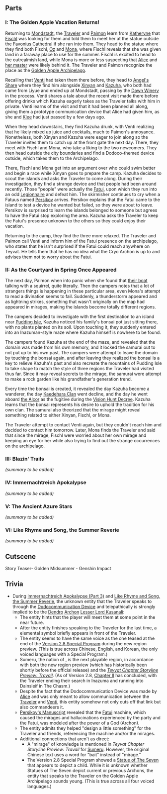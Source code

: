 {{Stub|Add act names and summaries}}
{{EventTabs
|subpage1=Surfpiercer
|subpage2=Misty Hills, Foggy Vales
|subpage3=The Islands' Stirring Strings
|subpage4=Immernachtreich Keep
|subpage5=Temple of the Star Latitudes
}}
{{Chapter Infobox
|type            = Event
|actType         = 
|act1            = The Golden Apple Vacation Returns!
|ARReq1          = 32
|archonQuestReq1 = [[Chapter II]]: Prologue - [[Autumn Winds, Scarlet Leaves]]
|storyQuestReq1  = [[Astrolabos Chapter]]: Act I - [[Beyond This World's Stars]]
|act2            = As the Courtyard in Spring Once Appeared
|act3            = Blazin' Trails
|act4            = Immernachtreich Apokalypse
|act5            = The Ancient Azure Stars
|act6            = Like Rhyme and Song, the Summer Reverie
}}
==Parts==
===I: The Golden Apple Vacation Returns!===
{{Main|The Golden Apple Vacation Returns!}}

Returning to [[Mondstadt]], the [[Traveler]] and [[Paimon]] learn from [[Katheryne]] that [[Fischl]] was looking for them and told them to meet her at the statue outside the [[Favonius Cathedral]] if she ran into them. They head to the statue where they find both Fischl, [[Oz]] and [[Mona]], where Fischl reveals that she was given land in a faraway place to use for the summer. Fischl is excited to head to the outrealmish land, while Mona is more or less suspecting that [[Alice]] and [[Mona's Master|her master]] were likely behind it. The Traveler and Paimon recognize the place as the [[Golden Apple Archipelago]].

Recalling that [[Venti]] had taken them there before, they head to [[Angel's Share]] where they find him alongside [[Xinyan]] and [[Kaedehara Kazuha|Kazuha]], who both had came from Liyue and ended up at Mondstadt, passing by the [[Dawn Winery]] in the process. Venti shares a tale about the recent visit made there before offering drinks which Kazuha eagerly takes as the Traveler talks with him in private. Venti learns of the visit and that it had been planned all along, giving them a prototype communication device that Alice had given him, as she and [[Klee]] had just passed by a few days ago.

When they head downstairs, they find Kazuha drunk, with Venti realizing that he likely mixed up juice and cocktails, much to Paimon's annoyance. Nonetheless, both Xinyan and Kazuha were eager to join along so the Traveler invites them to catch up at the front gate the next day. There, they meet with Fischl and Mona, who take a liking to the two newcomers. They then head outside the city boundaries and find a Dodoco-themed device outside, which takes them to the Archipelago.

There, Fischl and Mona get into an argument over who could swim better and begin a race while Xinyan goes to prepare the camp. Kazuha decides to scout the islands and asks the Traveler to come along. During their investigation, they find a strange device and that people had been around recently. Those "people" were actually the [[Fatui]], upon which they run into an odd [[Fatui Skirmisher - Cryogunner Legionnaire|Legionnaire]] and defeat him. The skirmisher continues to cry when a Fatuus named [[Persikov]] arrives. Persikov explains that the Fatui came to the island to test a device he wanted but failed, so they were about to leave. Persikov is surprised to learn the islands belonged to someone but agrees to have the Fatui stop exploring the area. Kazuha asks the Traveler to keep the Fatui's presence unknown to the others so they could enjoy their vacation.

Returning to the camp, they find the three more relaxed. The Traveler and Paimon call Venti and inform him of the Fatui presence on the archipelago, who states that he isn't surprised if the Fatui could reach anywhere on Teyvat. He tells them that he has no idea what the Cryo Archon is up to and advises them not to worry about the Fatui.

===II: As the Courtyard in Spring Once Appeared===
{{Main|As the Courtyard in Spring Once Appeared (Part 1)|As the Courtyard in Spring Once Appeared (Part 2)|As the Courtyard in Spring Once Appeared (Part 3)}}
The next day, Paimon when into panic when she found that [[Waverider|their boat]] talking with a squirrel, quite literally. Then the campers notes that a lot of strangers things is happening in these particular area, even Mona's attempt to read a divination seems to fail. Suddenly, a thunderstorm appeared and as lightning strikes, something that wasn't originally on the map had appeared in mirages, making the islands become totally different regions.

The campers decided to investigate with the first destination to an island near [[Pudding Isle/2.8|Pudding Isle]], Kazuha noticed his family's bonsai pot just sitting there, with no plants planted on its soil. Upon touching it, they suddenly entered into an Inazuman-style maze where Kazuha himself is nowhere to be found.

The campers found Kazuha at the end of the maze, and revealed that the domain was made from his own memory, and it locked the samurai out to not put up to his own past. The campers were attempt to leave the domain by touching the bonsai again, and after leaving they realized the bonsai is a key to relieve Kazuha's past and also recreate the mountains of Pudding Isle to take shape to match the style of three regions the Traveler had visited thus far. Since it may reveal secrets to the mirage, the samurai were attempt to make a rock garden like his grandfather's generation trend.

Every time the bonsai is created, it revealed the day Kazuha become a wanderer, the day [[Kaedehara Clan]] went decline, and the day he went aboard [[Alcor|the Alcor]] as the fugitive during the [[Vision Hunt Decree]]. Kazuha learns that the bonsai represents his desire to uphold the tradition for his own clan. The samurai also theorized that the mirage might reveal something related to either Xinyan, Fischl, or Mona. 

The Traveler attempt to contact Venti again, but they couldn't reach him and decided to contact him tomorrow. Later, Mona finds the Traveler and said that since the mirage, Fischl were worried about her own mirage and keeping an eye for her while also trying to find out the strange occurrences on the archipelago.

===III: Blazin' Trails===
{{Main|Blazin' Trails (Part 1)|Blazin' Trails (Part 2)|Blazin' Trails (Part 3)}}
''(summary to be added)''

===IV: Immernachtreich Apokalypse===
{{Main|Immernachtreich Apokalypse (Part 1)|Immernachtreich Apokalypse (Part 2)|Immernachtreich Apokalypse (Part 3)}}
''(summary to be added)''

===V: The Ancient Azure Stars===
{{Main|The Ancient Azure Stars (Part 1)|The Ancient Azure Stars (Part 2)|The Ancient Azure Stars (Part 3)}}
''(summary to be added)''

===VI: Like Rhyme and Song, the Summer Reverie===
{{Main|Like Rhyme and Song, the Summer Reverie}}
''(summary to be added)''

==Cutscene==
<gallery hideaddbutton="true" captionalign="center">
Story Teaser- Golden Midsummer - Genshin Impact
</gallery>

==Trivia==
<section begin="possibly kusanali voice" />
* During [[Immernachtreich Apokalypse (Part 3)]] and [[Like Rhyme and Song, the Summer Reverie]], the unknown entity that the Traveler speaks to through the [[Dodocommunication Device]] and telepathically is strongly implied to be the [[Dendro]] [[Archon]] [[Lesser Lord Kusanali]]:
**The entity hints that the player will meet them at some point in the near future.
**After the entity finishes speaking to the Traveler for the last time, a {{Dendro}} elemental symbol briefly appears in front of the Traveler.
**The entity seems to have the same voice as the one teased at the end of the [https://youtu.be/OBzQlqcH4J8?t=1925 Version 2.8 Special Program] during the new region preview. (This is true across Chinese, English, and Korean, the only voiced languages with a Special Program.)
**Sumeru, the nation of {{Dendro}}, is the next playable region, in accordance with both the new region preview (which has historically been shortly before the official release) and the ''[[Teyvat Chapter Storyline Preview: Travail]]''. (As of Version 2.8, [[Chapter II]] has concluded, with the Traveler ending their search in Inazuma and running into Dainsleif in The Chasm.)
**Despite the fact that the Dodocommunication Device was made by [[Alice]] and was only meant to allow communication between the [[Traveler]] and [[Venti]], this entity somehow not only cuts off that link but also commandeers it.
**[[Persikov's Manuscript]] revealed that the [[Fatui]] machine, which caused the mirages and hallucinations experienced by the party and the Fatui, was modeled after the power of a God (Archon).
**The entity admits they helped "design a little something" for the Traveler and friends, referencing the machine and/or the mirages.
**Additional connections that aren't as direct:
***A "mirage" of knowledge is mentioned in ''Teyvat Chapter Storyline Preview: Travail'' for [[Sumeru]]. However, the original Chinese text uses a word for "bait" instead of "mirage."
***The Version 2.8 Special Program showed a [[Statue of The Seven]] that appears to depict a child. While it is unknown whether Statues of The Seven depict current or previous Archons, the entity that speaks to the Traveler on the Golden Apple Archipelago sounds young. (This is true across all four voiced languages.)
<section end="possibly kusanali voice" />